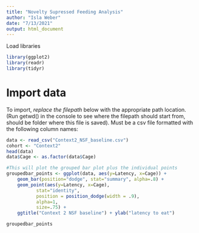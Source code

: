 ```yaml
---
title: "Novelty Supressed Feeding Analysis"
author: "Isla Weber"
date: "7/13/2021"
output: html_document
---
```

Load libraries
```r
library(ggplot2)
library(readr)
library(tidyr)
```

# Import data

To import, *replace the filepath* below with the appropriate path location. (Run getwd() in the console to see where the filepath should start from, should be folder where this file is saved). Must be a csv file formatted with the following column names:
```r
data <- read_csv("Context2_NSF_baseline.csv")
cohort <- "Context2"
head(data)
data$Cage <- as.factor(data$Cage)
```


```r
#This will plot the grouped bar plot plus the individual points
groupedbar_points <- ggplot(data, aes(y=Latency, x=Cage)) + 
    geom_bar(position="dodge", stat="summary", alpha=.8) +
    geom_point(aes(y=Latency, x=Cage),
           stat="identity",
           position = position_dodge(width = .9),
           alpha=1,
           size=.75) +
    ggtitle("Context 2 NSF baseline") + ylab("latency to eat")

groupedbar_points
```

